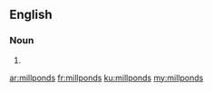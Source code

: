 ==English==

===Noun===
{{head|en|noun plural form}}

# {{plural of|millpond|lang=en}}

[[ar:millponds]]
[[fr:millponds]]
[[ku:millponds]]
[[my:millponds]]